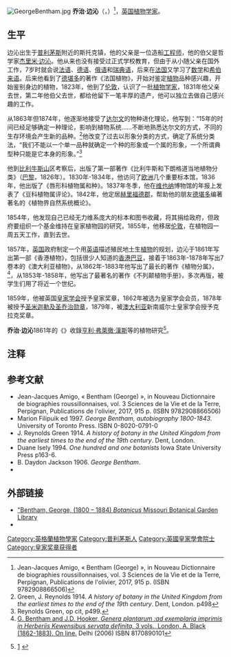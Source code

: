 [[File:GeorgeBentham.jpg|right]]
'''乔治·边沁'''（{{lang-en|'''George Bentham'''}}，{{bd|1800年|9月22日|1884年|9月10日|catIdx=B边}}）<ref>Jean-Jacques Amigo, « Bentham (George) », in Nouveau Dictionnaire de biographies roussillonnaises, vol. 3 Sciences de la Vie et de la Terre, Perpignan, Publications de l'olivier, 2017, 915 p. (ISBN 9782908866506)</ref>，[[英国|英国]][[植物学家|植物学家]]。 

== 生平 ==
边沁出生于[[普利茅斯|普利茅斯]]附近的斯托克镇，他的父亲是一位造船[[工程师|工程师]]，他的伯父是哲学家[[杰里米·边沁|杰里米·边沁]]。他从来也没有接受过正式学校教育，但由于从小随父亲在国外工作，7岁时就会说[[法语|法语]]、[[德语|德语]]、[[俄语|俄语]]和[[瑞典语|瑞典语]]，后来在[[法国|法国]]又学习了[[数学|数学]]和[[希伯来语|希伯来语]]。后来他看到了[[德堪多|德堪多]]的著作《法国植物》，开始对鉴定[[植物|植物]]品种感兴趣，开始鉴别身边的植物，1823年，他到了[[伦敦|伦敦]]，认识了一批[[植物学家|植物学家]]，1831年他父亲去世，第二年他伯父去世，都给他留下一笔丰厚的遗产，他可以独立去做自己感兴趣的工作。

从1863年但1874年，他逐渐地接受了[[达尔文|达尔文]]的物种进化理论，他写到：“15年的时间已经足够确定一种理论，影响到植物系统……不断地熟悉达尔文的方式，不同的生存环境会产生新的品种。<ref>Green, J. Reynolds 1914. ''A history of botany in the United Kingdom from the earliest times to the end of the 19th century''. Dent, London. p498</ref>他改变了过去以形象分类的方式，确定了系统分类法，“我们不能以一个单一品种就确定一个种的形象或一个属的形象，一个所谓典型种只能是它本身的形象。”<ref>Reynolds Green, op cit, p499.</ref>  

他到[[比利牛斯山|比利牛斯山]]区考察后，出版了第一部著作《比利牛斯和下朗格道当地植物分类》（[[巴黎|巴黎]]，1826年）。1830年-1834年，他访问了[[欧洲|欧洲]]几个重要标本馆，1836年，他出版了《唇形科植物属和种》。1837年冬季，他在[[维也纳|维也纳]]博物馆的年报上发表了《豆科植物属评论》。1842年，他定居[[赫里福德郡|赫里福德郡]]，帮助他的朋友[[德堪多|德堪多]]编著著名的《植物界自然系统概论》。

1854年，他发现自己已经无力维系庞大的标本和图书收藏，将其捐给政府，但政府要组织一个基金维持在皇家植物园的研究，1855年，他移居[[伦敦|伦敦]]，在植物园一周五天工作，直到去世。 

1857年，[[英国|英国]]政府制定一个用[[英语|英语]]描述殖民地土生[[植物|植物]]的规划，边沁于1861年写出第一部《香港植物》，包括很少人知道的[[香港巴豆|香港巴豆]]，接着于1863年-1878年写出7卷本的《澳大利亚植物》，从1862年-1883年他写出了最长的著作《植物分属》，<ref>[http://www.botanicus.org/title/b12029907  G. Bentham and J.D. Hooker, ''Genera plantarum :ad exemplaria imprimis in Herberiis Kewensibus servata definita,'' 3 vols., London, A. Black (1862-1883). On line.] {{Wayback|url=http://www.botanicus.org/title/b12029907 |date=20090612041227 }}  Delhi (2006) ISBN 8170890101</ref>，从1853年-1858年，他写出了最著名的著作《不列颠植物手册》，多次再版，被学生们用了将近一个世纪。

1859年，他被英国[[皇家学会|皇家学会]]授予皇家奖章，1862年被选为皇家学会会员，1878年被授予[[圣米迦勒及圣乔治勋章|圣米迦勒及圣乔治勋章]]，1879年，被[[澳大利亚|澳大利亚]]新南威尔士皇家学会授予克拉克奖章。

'''乔治·边沁'''1861年的《{{link-es|香港植物誌|Flora Hongkongensis}}》收錄[[亨利·弗萊徹·漢斯|亨利·弗萊徹·漢斯]]等的植物研究<ref>{{cite web | url=http://kiki.huh.harvard.edu/databases/botanist_search.php?botanistid=45417 | title=Hance, Henry Fletcher | publisher=Harvard University Herbaria & Libraries | accessdate=2016-04-18 | archive-date=2016-04-28 | archive-url=https://web.archive.org/web/20160428074036/http://kiki.huh.harvard.edu/databases/botanist_search.php?botanistid=45417 | dead-url=no }}[http://kiki.huh.harvard.edu/databases/botanist_search.php?botanistid=57667] {{Wayback|url=http://kiki.huh.harvard.edu/databases/botanist_search.php?botanistid=57667 |date=20160428035510 }}</ref>。

{{植物命名人|Benth.|乔治·边沁}}

{{Taxa authored}}

== 注释 ==
{{wikisource author}}
{{reflist}}

== 参考文献 ==
* Jean-Jacques Amigo, « Bentham (George) », in Nouveau Dictionnaire de biographies roussillonnaises, vol. 3 Sciences de la Vie et de la Terre, Perpignan, Publications de l'olivier, 2017, 915 p. (ISBN 9782908866506)
* Marion Filipuik ed 1997. ''George Bentham, autobiography 1800-1843''. University of Toronto Press. ISBN 0-8020-0791-0
* J. Reynolds Green 1914. ''A history of botany in the United Kingdom from the earliest times to the end of the 19th century''. Dent, London.
* Duane Isely 1994. ''One hundred and one botanists'' Iowa State University Press p163-6.
* B. Daydon Jackson 1906. ''George Bentham''.
* {{1911}}

== 外部链接 ==
* [http://www.botanicus.org/creator/200  "Bentham, George, (1800 – 1884) ''Botanicus'' Missouri Botanical Garden Library]{{Wayback|url=http://www.botanicus.org/creator/200 |date=20081006145012 }}
* {{cite book
 | last = Bentham
 | first = George
 | title = Plantas Hartwegianas :imprimis mexicanas adjectis nonnullis Grahamianis enumerat novasque describit Georgius Bentham.
 | url = http://botanicus.org/title/b11997229
 | date = 1839–1857
 | publisher = Londini
 | id = QK109.B48 1839-57
 | access-date = 2009-03-06
 | archive-date = 2008-06-06
 | archive-url = https://web.archive.org/web/20080606004941/http://www.botanicus.org/title/b11997229
 | dead-url = no
 }}

{{皇家奖章获得者}}
{{Authority control}}
{{DEFAULTSORT:Bentham, George}}
[[Category:英格蘭植物學家|Category:英格蘭植物學家]]
[[Category:普利茅斯人|Category:普利茅斯人]]
[[Category:英國皇家學會院士|Category:英國皇家學會院士]]
[[Category:皇家奖章获得者|Category:皇家奖章获得者]]
